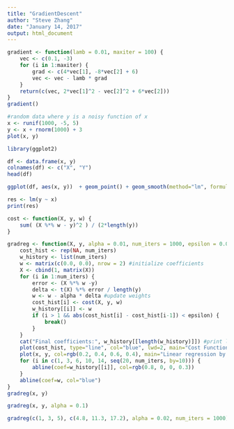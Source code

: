 ---
title: "GradientDescent"
author: "Steve Zhang"
date: "January 14, 2017"
output: html_document
---

```{r}
gradient <- function(lamb = 0.01, maxiter = 100) {
    vec <- c(0.1, -3)
    for (i in 1:maxiter) {
        grad <- c(4*vec[1], -8*vec[2] + 6)
        vec <- vec - lamb * grad
    }
    return(c(vec, 2*vec[1]^2 - vec[2]^2 + 6*vec[2]))
}
gradient()
```

```{r}
#random data where y is a noisy function of x
x <- runif(1000, -5, 5)
y <- x + rnorm(1000) + 3
plot(x, y)
```

```{r}
library(ggplot2)
```

```{r}
df <- data.frame(x, y)
colnames(df) <- c("X", "Y")
head(df)
```

```{r}
ggplot(df, aes(x, y))  + geom_point() + geom_smooth(method="lm", formula = y ~ x, se = TRUE)
```

```{r}
res <- lm(y ~ x)
print(res)
```

```{r}
cost <- function(X, y, w) {
    sum( (X %*% w - y)^2 ) / (2*length(y))
}
```

```{r}
gradreg <- function(X, y, alpha = 0.01, num_iters = 1000, epsilon = 0.0000001) {
    cost_hist <- rep(NA, num_iters)
    w_history <- list(num_iters)
    w <- matrix(c(0.0, 0.0), nrow = 2) #initialize coefficients
    X <- cbind(1, matrix(X))
    for (i in 1:num_iters) {
        error <- (X %*% w -y)
        delta <- t(X) %*% error / length(y)
        w <- w - alpha * delta #update weights
        cost_hist[i] <- cost(X, y, w)
        w_history[[i]] <- w
        if (i > 1 && abs(cost_hist[i] - cost_hist[i-1]) < epsilon) {
            break()
        }
    }
    cat("Final coefficients:", w_history[[length(w_history)]]) #print last estimate
    plot(cost_hist, type="line", col="blue", lwd=2, main="Cost Function", xlab = "Iteration", ylab = "Cost")
    plot(x, y, col=rgb(0.2, 0.4, 0.6, 0.4), main="Linear regression by gradient descent")
    for (i in c(1, 3, 6, 10, 14, seq(20, num_iters, by=10))) {
        abline(coef=w_history[[i]], col=rgb(0.8, 0, 0, 0.3))
    }
    abline(coef=w, col="blue")
}
gradreg(x, y)
```

```{r}
gradreg(x, y, alpha = 0.1)
```


 
```{r}
gradreg(c(1, 3, 5), c(4.8, 11.3, 17.2), alpha = 0.02, num_iters = 1000)
```




